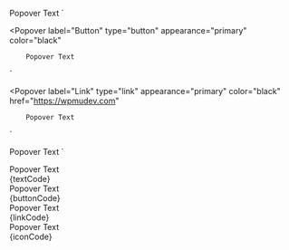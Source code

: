 
  <Popover label="Text" type="text" >Popover Text</Popover>
`

  <Popover
      label="Button"
      type="button"
      appearance="primary"
      color="black"
  >
        Popover Text
  </Popover>
`

  <Popover
      label="Link"
      type="link"
      appearance="primary"
      color="black"
      href="https://wpmudev.com"
  >
        Popover Text
  </Popover>
`

  <Popover type="icon" name="logo">Popover Text</Popover>
`

<Section title="Text" contained={true} style={{ padding: "30px 0px" }}>
	<Preview wrapper={true}>
		<div style={{padding: 40}}>
			<Popover label="Text" type="text" >Popover Text</Popover>
		</div>
	</Preview>
	<Snippet language="js">{textCode}</Snippet>
</Section>

<Section title="Button" contained={true} style={{ padding: "30px 0px" }}>
	<Preview wrapper={true}>
		<div style={{padding: 40}}>
			<Popover label="Button" type="button" appearance="primary" color="black">Popover Text</Popover>
		</div>
	</Preview>
	<Snippet language="js">{buttonCode}</Snippet>
</Section>

<Section title="Link" contained={true} style={{ padding: "30px 0px" }}>
	<Preview wrapper={true}>
		<div style={{padding: 40}}>
			<Popover label="Link" type="link" appearance="primary" color="black" href="https://wpmudev.com" >Popover Text</Popover>
		</div>
	</Preview>
	<Snippet language="js">{linkCode}</Snippet>
</Section>

<Section title="Icon" contained={true} style={{ padding: "30px 0px" }}>
	<Preview wrapper={true}>
		<div style={{padding: 40}}>
			<Popover type="icon" name="logo">Popover Text</Popover>
		</div>
	</Preview>
	<Snippet language="js">{iconCode}</Snippet>
</Section>
